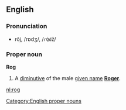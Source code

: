==English==
===Pronunciation===
*rŏj, /rɒdʒ/, /<tt>rQdZ</tt>/

===Proper noun===
[[Category:English proper nouns]]
'''Rog'''

#A [[diminutive]] of the male [[given name]] '''[[Roger]]'''.

[[nl:rog]]